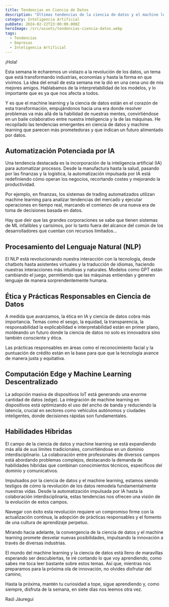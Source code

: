 ```yaml
---
title: Tendencias en Ciencia de Datos
description: "Últimas tendencias de la ciencia de datos y el machine learning \U0001F9E0\U0001F4A1. Desde la automatización potenciada por IA hasta la ética en la inteligencia artificial, explora cómo estas innovaciones están transformando nuestro mundo \U0001F310✨."
category: Inteligencia Artificial
pubDate: 2024-02-22T23:00:00.000Z
heroImage: /src/assets/tendencias-ciencia-datos.webp
tags:
  - Tendencias
  - Empresas
  - Inteligencia Artificial
---
```


¡Hola!

Esta semana le echaremos un vistazo a la revolución de los datos, un tema que está transformando industrias, economías y hasta la forma en que vivimos. La idea del email de esta semana me la dió en una cena uno de mis mejores amigos. Hablabamos de la interpretabilidad de los modelos, y lo importante que es ya que nos afecta a todos.

Y es que el machine learning y la ciencia de datos están en el corazón de esta transformación, empujándonos hacia una era donde resolver problemas va más allá de la habilidad de nuestras mentes, convirtiéndose en un baile colaborativo entre nuestra inteligencia y la de las máquinas. He recopilado las tendencias emergentes en ciencia de datos y machine learning que parecen más prometedoras y que indican un futuro alimentado por datos.

## Automatización Potenciada por IA

Una tendencia destacada es la incorporación de la inteligencia artificial (IA) para automatizar procesos. Desde la manufactura hasta la salud, pasando por las finanzas y la logística, la automatización impulsada por IA está redefiniendo cómo operan los negocios, recortando costes y mejorando la productividad.

Por ejemplo, en finanzas, los sistemas de trading automatizados utilizan machine learning para analizar tendencias del mercado y ejecutar operaciones en tiempo real, marcando el comienzo de una nueva era de toma de decisiones basada en datos.

Hay que deir que las grandes corporaciones se sabe que tienen sistemas de ML infalibles y carísimos, por lo tanto fuera del alcance del común de los desarrolladores que cuentan con recursos limitados...

## Procesamiento del Lenguaje Natural (NLP)

El NLP está revolucionando nuestra interacción con la tecnología, desde chatbots hasta asistentes virtuales y la traducción de idiomas, haciendo nuestras interacciones más intuitivas y naturales. Modelos como GPT están cambiando el juego, permitiendo que las máquinas entiendan y generen lenguaje de manera sorprendentemente humana.

## Ética y Prácticas Responsables en Ciencia de Datos

A medida que avanzamos, la ética en IA y ciencia de datos cobra más importancia. Temas como el sesgo, la equidad, la transparencia, la responsabilidad la explicabilidad e interpretabilidad están en primer plano, moldeando un futuro donde la ciencia de datos no solo es innovadora sino también consciente y ética.

Las prácticas responsables en áreas como el reconocimiento facial y la puntuación de crédito están en la base para que que la tecnología avance de manera justa y equitativa.

## Computación Edge y Machine Learning Descentralizado

La adopción masiva de dispositivos IoT está generando una enorme cantidad de datos (edge). La integración de machine learning en dispositivos está optimizando el uso del ancho de banda y reduciendo la latencia, crucial en sectores como vehículos autónomos y ciudades inteligentes, donde decisiones rápidas son fundamentales.

## Habilidades Híbridas

El campo de la ciencia de datos y machine learning se está expandiendo más allá de sus límites tradicionales, convirtiéndose en un dominio interdisciplinario. La colaboración entre profesionales de diversos campos está abordando problemas complejos, destacando la demanda de habilidades híbridas que combinan conocimientos técnicos, específicos del dominio y comunicativos.

Impulsados por la ciencia de datos y el machine learning, estamos siendo testigos de cómo la revolución de los datos remodela fundamentalmente nuestras vidas. Desde la automatización impulsada por IA hasta la colaboración interdisciplinaria, estas tendencias nos ofrecen una visión  de la evolución de estos campos.

Navegar con éxito esta revolución requiere un compromiso firme con la actualización continua, la adopción de prácticas responsables y el fomento de una cultura de aprendizaje perpetuo.

Mirando hacia adelante, la convergencia de la ciencia de datos y el machine learning promete desvelar nuevas posibilidades, impulsando la innovación a través de diversas industrias.

El mundo del machine learning y la ciencia de datos está lleno de maravillas esperando ser descubiertas, te iré contando lo que voy aprendiendo, como sabes me toca leer bastante sobre estos temas. Así que, mientras nos preparamos para la próxima ola de innovación, no olvides disfrutar del camino,

﻿Hasta la próxima, mantén tu curiosidad a tope, sigue aprendiendo y, como siempre, disfruta de la semana, en siete días nos leemos otra vez.

Raúl Jáuregui
